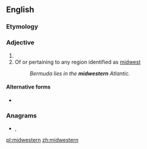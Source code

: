 {{also|Midwestern}}
==English==

===Etymology===
{{prefix|en|mid|western}}

===Adjective===
{{en-adj|-}}

# {{alternative case form of|Midwestern|lang=en}}
# Of or pertaining to any region identified as [[midwest]]
#: ''Bermuda lies in the '''midwestern''' Atlantic.''

====Alternative forms====
* {{sense|of or pertaining to a midwest region}} {{l|en|mid-western}}

===Anagrams===
* {{l|en|stem-winder}}, {{l|en|stemwinder}}

[[pl:midwestern]]
[[zh:midwestern]]